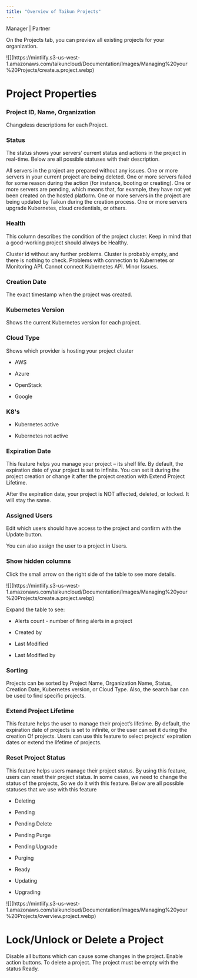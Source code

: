 ```yaml
---
title: "Overview of Taikun Projects"
---
```


<Icon icon="user-tie" iconType="solid" /> Manager | <Icon icon="handshake" iconType="solid" /> Partner

On the Projects tab, you can preview all existing projects for your organization.

<Frame caption="Overview">
  ![](https://mintlify.s3-us-west-1.amazonaws.com/taikuncloud/Documentation/Images/Managing%20your%20Projects/create.a.project.webp)
</Frame>

# Project Properties

### Project ID, Name, Organization

Changeless descriptions for each Project.

### Status

The status shows your servers’ current status and actions in the project in real-time. Below are all possible statuses with their description.

<AccordionGroup>
  <Accordion title="Ready" icon="check">
    All servers in the project are prepared without any issues.
  </Accordion>

  <Accordion title="Deleting" icon="trash">
    One or more servers in your current project are being deleted.
  </Accordion>

  <Accordion title="Failure" icon="triangle-exclamation">
    One or more servers failed for some reason during the action (for instance, booting or creating).
  </Accordion>

  <Accordion title="Pending" icon="clock">
    One or more servers are pending, which means that, for example, they have not yet been created on the hosted platform.
  </Accordion>

  <Accordion title="Updating" icon="circle-down">
    One or more servers in the project are being updated by Taikun during the creation process.
  </Accordion>

  <Accordion title="Upgrading" icon="arrow-up-from-bracket">
    One or more servers upgrade Kubernetes, cloud credentials, or others.
  </Accordion>
</AccordionGroup>

### Health

This column describes the condition of the project cluster. Keep in mind that a good-working project should always be Healthy.

<AccordionGroup>
  <Accordion title="Healthy" icon="notes-medical">
    Cluster id without any further problems.
  </Accordion>

  <Accordion title="None" icon="0">
    Cluster is probably empty, and there is nothing to check.
  </Accordion>

  <Accordion title="Unhealthy" icon="xmark">
    Problems with connection to Kubernetes or Monitoring API.
  </Accordion>

  <Accordion title="Unknown" icon="question">
    Cannot connect Kubernetes API.
  </Accordion>

  <Accordion title="Warning" icon="exclamation">
    Minor Issues.
  </Accordion>
</AccordionGroup>

### Creation Date

The exact timestamp when the project was created.

### Kubernetes Version

Shows the current Kubernetes version for each project.

### Cloud Type

Shows which provider is hosting your project cluster

* AWS

* Azure

* OpenStack

* Google

### K8's

* Kubernetes active

* Kubernetes not active

### Expiration Date

This feature helps you manage your project – its shelf life. By default, the expiration date of your project is set to infinite. You can set it during the project creation or change it after the project creation with Extend Project Lifetime.

<Warning>After the expiration date, your project is NOT affected, deleted, or locked. It will stay the same.</Warning>

### Assigned Users

Edit which users should have access to the project and confirm with the Update button.

<Info>You can also assign the user to a project in Users.</Info>

### Show hidden columns

Click the small arrow on the right side of the table to see more details.

<Frame caption="Overview">
  ![](https://mintlify.s3-us-west-1.amazonaws.com/taikuncloud/Documentation/Images/Managing%20your%20Projects/create.a.project.webp)
</Frame>

Expand the table to see:

* Alerts count - number of firing alerts in a project

* Created by

* Last Modified

* Last Modified by

### Sorting

Projects can be sorted by Project Name, Organization Name, Status, Creation Date, Kubernetes version, or Cloud Type. Also, the search bar can be used to find specific projects.

### Extend Project Lifetime

This feature helps the user to manage their project’s lifetime. By default, the expiration date of projects is set to infinite, or the user can set it during the creation Of projects. Users can use this feature to select projects’ expiration dates or extend the lifetime of projects.

### Reset Project Status

This feature helps users manage their project status. By using this feature, users can reset their project status. In some cases, we need to change the status of the projects, So we do it with this feature. Below are all possible statuses that we use with this feature

* Deleting

* Pending

* Pending Delete

* Pending Purge

* Pending Upgrade

* Purging

* Ready

* Updating

* Upgrading

<Frame caption="Project Details">
  ![](https://mintlify.s3-us-west-1.amazonaws.com/taikuncloud/Documentation/Images/Managing%20your%20Projects/overview.project.webp)
</Frame>

# Lock/Unlock or Delete a Project

<AccordionGroup>
  <Accordion title="Lock Project" icon="unlock">
    Disable all buttons which can cause some changes in the project.
  </Accordion>

  <Accordion title="Unlock Project" icon="lock">
    Enable action buttons.
  </Accordion>

  <Accordion title="Delete" icon="trash">
    To delete a project. The project must be empty with the status Ready.
  </Accordion>
</AccordionGroup>
